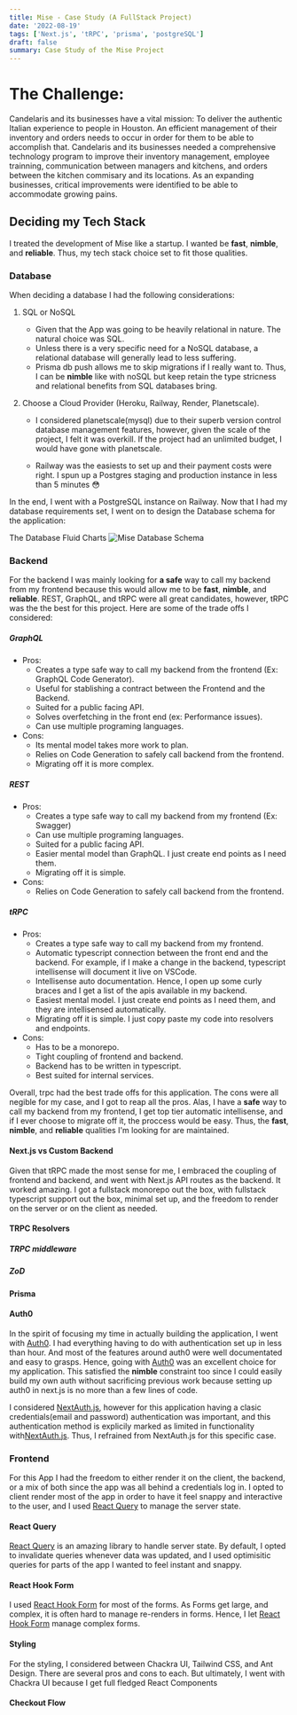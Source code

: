 ```yaml
---
title: Mise - Case Study (A FullStack Project)
date: '2022-08-19'
tags: ['Next.js', 'tRPC', 'prisma', 'postgreSQL']
draft: false
summary: Case Study of the Mise Project
---
```


# The Challenge:

Candelaris and its businesses have a vital mission: To deliver the authentic Italian experience to people in Houston.
An efficient management of their inventory and orders
needs to occur in order for them to be able to accomplish that.
Candelaris and its businesses needed a comprehensive technology program to improve their inventory management, employee trainning, communication between
managers and kitchens, and orders between the kitchen commisary and its locations.
As an expanding businesses, critical improvements were identified to be able to accommodate growing pains.

## Deciding my Tech Stack

I treated the development of Mise like a startup. I wanted be **fast**, **nimble**, and **reliable**. Thus, my tech stack choice set to fit those qualities.

### Database

When deciding a database I had the following considerations:

1.  SQL or NoSQL

    - Given that the App was going to be heavily relational in nature. The natural choice was SQL.
    - Unless there is a very specific need for a NoSQL database, a relational database will generally lead to less suffering.
    - Prisma db push allows me to skip migrations if I really want to. Thus, I can be **nimble** like with noSQL but keep retain the type stricness and relational benefits from SQL databases bring.

2.  Choose a Cloud Provider (Heroku, Railway, Render, Planetscale).

    - I considered planetscale(mysql) due to their superb version control database management features, however,
      given the scale of the project, I felt it was overkill. If the project had an unlimited budget, I would have gone with planetscale.

    - Railway was the easiests to set up and their payment costs were right. I spun up a Postgres staging and production instance in less than 5 minutes 😳

In the end, I went with a PostgreSQL instance on Railway.
Now that I had my database requirements set, I went on to design the Database schema for the application:

The Database Fluid Charts
![Mise Database Schema](/static/images/projects/mise/mise_db_schema.png)

### Backend

For the backend I was mainly looking for **a safe** way to call my backend from my frontend because this would allow me to be **fast**, **nimble**, and **reliable**. REST, GraphQL, and tRPC were all great candidates, however, tRPC
was the the best for this project. Here are some of the trade offs I considered:

##### GraphQL

- Pros:
  - Creates a type safe way to call my backend from the frontend (Ex: GraphQL Code Generator).
  - Useful for stablishing a contract between the Frontend and the Backend.
  - Suited for a public facing API.
  - Solves overfetching in the front end (ex: Performance issues).
  - Can use multiple programing languages.
- Cons:
  - Its mental model takes more work to plan.
  - Relies on Code Generation to safely call backend from the frontend.
  - Migrating off it is more complex.

##### REST

- Pros:
  - Creates a type safe way to call my backend from my frontend (Ex: Swagger)
  - Can use multiple programing languages.
  - Suited for a public facing API.
  - Easier mental model than GraphQL. I just create end points as I need them.
  - Migrating off it is simple.
- Cons:
  - Relies on Code Generation to safely call backend from the frontend.

##### tRPC

- Pros:
  - Creates a type safe way to call my backend from my frontend.
  - Automatic typescript connection between the front end and the backend. For example, if I make a change in the
    backend, typescript intellisense will document it live on VSCode.
  - Intellisense auto documentation. Hence, I open up some curly braces and I get a list of the apis available in my backend.
  - Easiest mental model. I just create end points as I need them, and they are intellisensed automatically.
  - Migrating off it is simple. I just copy paste my code into resolvers and endpoints.
- Cons:
  - Has to be a monorepo.
  - Tight coupling of frontend and backend.
  - Backend has to be written in typescript.
  - Best suited for internal services.

Overall, trpc had the best trade offs for this application. The cons were all negible for my case, and I got to reap all the pros. Alas,
I have a **safe** way to call my backend from my frontend, I get top tier automatic intellisense, and if I ever choose to migrate off it, the proccess would be easy.
Thus, the **fast**, **nimble**, and **reliable** qualities I'm looking for are maintained.

#### Next.js vs Custom Backend

Given that tRPC made the most sense for me, I embraced the coupling of frontend and backend, and went with Next.js API routes as the backend.
It worked amazing. I got a fullstack monorepo out the box, with fullstack typescript support out the box, minimal set up, and the freedom to render on the server
or on the client as needed.

#### TRPC Resolvers

##### TRPC middleware

##### ZoD

#### Prisma

#### Auth0

In the spirit of focusing my time in actually building the application, I went with [Auth0](https://auth0.com/). I had everything having to do with
authentication set up in less than hour. And most of the features around auth0 were well documentated and easy to grasps.
Hence, going with [Auth0](https://auth0.com/) was an excellent choice for my application. This satisfied the **nimble** constraint too since I could
easily build my own auth without sacrificing previous work because setting up auth0 in next.js is no more than a few lines of code.

I considered [NextAuth.js](https://next-auth.js.org/), however for this application having a clasic credentials(email and password) authentication was important,
and this authentication method is explicily marked as limited in functionality with[NextAuth.js](https://next-auth.js.org/).
Thus, I refrained from NextAuth.js for this specific case.

### Frontend

For this App I had the freedom to either render it on the client, the backend, or a mix of both since the app was all behind a credentials log in.
I opted to client render most of the app in order to have it feel snappy and interactive to the user, and
I used [React Query](https://tanstack.com/query/v4/?from=reactQueryV3&original=https://react-query-v3.tanstack.com/) to manage the server state.

#### React Query

[React Query](https://tanstack.com/query/v4/?from=reactQueryV3&original=https://react-query-v3.tanstack.com/) is an amazing library to handle server state. By default, I opted to invalidate queries whenever data was updated, and I used optimisitic queries
for parts of the app I wanted to feel instant and snappy.

#### React Hook Form

I used [React Hook Form](https://react-hook-form.com/) for most of the forms. As Forms get large, and complex, it is often hard to manage re-renders in forms.
Hence, I let [React Hook Form](https://react-hook-form.com/) manage complex forms.

#### Styling

For the styling, I considered between Chackra UI, Tailwind CSS, and Ant Design. There are several pros and cons to each. But ultimately, I went with Chackra UI
because I get full fledged React Components

#### Checkout Flow
